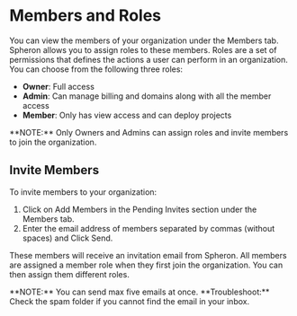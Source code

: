 
# Members and Roles

You can view the members of your organization under the Members tab. Spheron allows you to assign roles to these members. Roles are a set of permissions that defines the actions a user can perform in an organization. \
You can choose from the following three roles:
- **Owner**: Full access
- **Admin**: Can manage billing and domains along with all the member access
- **Member**: Only has view access and can deploy projects

<Callout type="info">
  **NOTE:** Only Owners and Admins can assign roles and invite members to join the organization.
</Callout>

## Invite Members
To invite members to your organization:
1. Click on Add Members in the Pending Invites section under the Members tab.
2. Enter the email address of members separated by commas (without spaces) and Click Send. 

These members will receive an invitation email from Spheron.
All members are assigned a member role when they first join the organization. You can then assign them different roles.

<Callout type="info">
  **NOTE:** You can send max five emails at once.
</Callout>

<Callout>
  **Troubleshoot:** Check the spam folder if you cannot find the email in your inbox.
</Callout>
